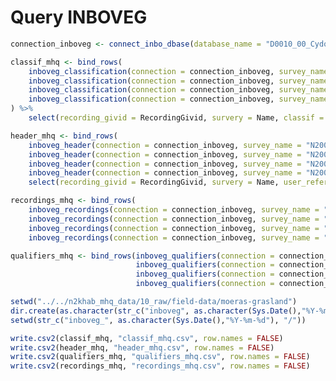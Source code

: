 # Query INBOVEG


```r

connection_inboveg <- connect_inbo_dbase(database_name = "D0010_00_Cydonia")

classif_mhq <- bind_rows(
    inboveg_classification(connection = connection_inboveg, survey_name = "N2000meetnet_Grasland", collect = TRUE),
    inboveg_classification(connection = connection_inboveg, survey_name = "N2000meetnet_Moerassen", collect = TRUE),
    inboveg_classification(connection = connection_inboveg, survey_name = "N2000meetnet_Grasland_BHM", collect = TRUE),
    inboveg_classification(connection = connection_inboveg, survey_name = "N2000meetnet_Moeras_BHM", collect = TRUE)
) %>%
    select(recording_givid = RecordingGivid, survery = Name, classif = Classif, classif_type = ActionGroup, classif_key = ListName, classif_description = LocalClassification, cover = Cover)

header_mhq <- bind_rows(
    inboveg_header(connection = connection_inboveg, survey_name = "N2000meetnet_Grasland", collect = TRUE),
    inboveg_header(connection = connection_inboveg, survey_name = "N2000meetnet_Moerassen", collect = TRUE),
    inboveg_header(connection = connection_inboveg, survey_name = "N2000meetnet_Grasland_BHM", collect = TRUE),
    inboveg_header(connection = connection_inboveg, survey_name = "N2000meetnet_Moeras_BHM", collect = TRUE)) %>%
    select(recording_givid = RecordingGivid, survery = Name, user_reference = UserReference, area = Area, vague_date_begin = VagueDateBegin, vague_date_end = VagueDateEnd)

recordings_mhq <- bind_rows(
    inboveg_recordings(connection = connection_inboveg, survey_name = "N2000meetnet_Grasland", collect = TRUE),
    inboveg_recordings(connection = connection_inboveg, survey_name = "N2000meetnet_Moerassen", collect = TRUE),
    inboveg_recordings(connection = connection_inboveg, survey_name = "N2000meetnet_Grasland_BHM", collect = TRUE),
    inboveg_recordings(connection = connection_inboveg, survey_name = "N2000meetnet_Moeras_BHM", collect = TRUE))

qualifiers_mhq <- bind_rows(inboveg_qualifiers(connection = connection_inboveg, survey_name = "N2000meetnet_Grasland", qualifier_type = "MQ"),
                            inboveg_qualifiers(connection = connection_inboveg, survey_name = "N2000meetnet_Moerassen", qualifier_type = "MQ"),
                            inboveg_qualifiers(connection = connection_inboveg, survey_name = "N2000meetnet_Grasland_BHM", qualifier_type = "MQ"),
                            inboveg_qualifiers(connection = connection_inboveg, survey_name = "N2000meetnet_Moeras_BHM", qualifier_type = "MQ"))

setwd("../../n2khab_mhq_data/10_raw/field-data/moeras-grasland")
dir.create(as.character(str_c("inboveg", as.character(Sys.Date(),"%Y-%m-%d"), sep = "_")))
setwd(str_c("inboveg_", as.character(Sys.Date(),"%Y-%m-%d"), "/"))

write.csv2(classif_mhq, "classif_mhq.csv", row.names = FALSE)
write.csv2(header_mhq, "header_mhq.csv", row.names = FALSE)
write.csv2(qualifiers_mhq, "qualifiers_mhq.csv", row.names = FALSE)
write.csv2(recordings_mhq, "recordings_mhq.csv", row.names = FALSE)

```

